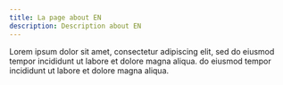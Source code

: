 ```yaml
---
title: La page about EN
description: Description about EN
---
```


Lorem ipsum dolor sit amet, consectetur adipiscing elit, sed do eiusmod tempor incididunt ut labore et dolore magna aliqua.  do eiusmod tempor incididunt ut labore et dolore magna aliqua.

